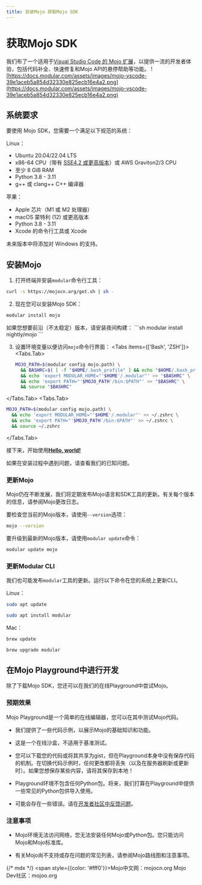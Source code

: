 ```yaml
---
title: 安装Mojo 获取Mojo SDK
---
```




# 获取Mojo SDK
我们布了一个适用于[Visual Studio Code 的 Mojo 扩展](https://marketplace.visualstudio.com/items?itemName=modular-mojotools.vscode-mojo)，以提供一流的开发者体验，包括代码补全、快速修复和Mojo API的悬停帮助等功能。
![https://docs.modular.com/assets/images/mojo-vscode-39e1aceb5a854d32330e825ecb16e4a2.png](https://docs.modular.com/assets/images/mojo-vscode-39e1aceb5a854d32330e825ecb16e4a2.png)

## 系统要求

要使用 Mojo SDK，您需要一个满足以下规范的系统：

Linux：

- Ubuntu 20.04/22.04 LTS
- x86-64 CPU（带有 [SSE4.2 或更高版本](https://www.intel.com/content/www/us/en/support/articles/000057621/processors.html)）或 AWS Graviton2/3 CPU
- 至少 8 GiB RAM
- Python 3.8 - 3.11
- g++ 或 clang++ C++ 编译器

苹果：

- Apple 芯片（M1 或 M2 处理器）
- macOS 蒙特利 (12) 或更高版本
- Python 3.8 - 3.11
- Xcode 的命令行工具或 Xcode

未来版本中将添加对 Windows 的支持。

## 安装Mojo

1. 打开终端并安装`modular`命令行工具：

```sh
curl -s https://mojocn.org/get.sh | sh -
```

2. 现在您可以安装Mojo SDK：

```sh
modular install mojo
```

<Callout>
如果您想要前沿（不太稳定）版本，请安装夜间构建：
```sh
modular install nightly/mojo
```
</Callout>


3. 设置环境变量以便访问`mojo`命令行界面：
<Tabs items={['Bash', 'ZSH']}>
  <Tabs.Tab>
    ```sh [Bash]
    MOJO_PATH=$(modular config mojo.path) \
      && BASHRC=$( [ -f "$HOME/.bash_profile" ] && echo "$HOME/.bash_profile" || echo "$HOME/.bashrc" ) \
      && echo 'export MODULAR_HOME="'$HOME'/.modular"' >> "$BASHRC" \
      && echo 'export PATH="'$MOJO_PATH'/bin:$PATH"' >> "$BASHRC" \
      && source "$BASHRC"
    ```
</Tabs.Tab>
<Tabs.Tab>
  ```sh [ZSH]
  MOJO_PATH=$(modular config mojo.path) \
    && echo 'export MODULAR_HOME="'$HOME'/.modular"' >> ~/.zshrc \
    && echo 'export PATH="'$MOJO_PATH'/bin:$PATH"' >> ~/.zshrc \
    && source ~/.zshrc
  ```
</Tabs.Tab>
</Tabs>


接下来，开始使用[**Hello, world!**](/manual/getstarted/helloworld)

如果在安装过程中遇到问题，请查看我们的已知问题。


### 更新Mojo

Mojo仍在不断发展，我们将定期发布Mojo语言和SDK工具的更新。有关每个版本的信息，请参阅Mojo更改日志。

要检查您当前的Mojo版本，请使用`--version`选项：

```sh
mojo --version
```

要升级到最新的Mojo版本，请使用`modular update`命令：

```sh
modular update mojo
```

### 更新Modular CLI

我们也可能发布`modular`工具的更新。运行以下命令在您的系统上更新CLI。

Linux：

```sh
sudo apt update

sudo apt install modular
```

Mac：

```sh
brew update

brew upgrade modular
```

## 在Mojo Playground中进行开发

除了下载Mojo SDK，您还可以在我们的在线Playground中尝试Mojo。

### 预期效果

Mojo Playground是一个简单的在线编辑器，您可以在其中测试Mojo代码。

- 我们提供了一些代码示例，以展示Mojo的基础知识和功能。

- 这是一个在线沙盒，不适用于基准测试。

- 您可以下载您的代码或将其共享为gist，但在Playground本身中没有保存代码的机制。在切换代码示例时，任何更改都将丢失（以及在服务器刷新或更新时）。如果您想保存某些内容，请将其保存到本地！

- Playground环境不包含任何Python包。将来，我们打算在Playground中提供一些常见的Python包供导入使用。

- 可能会存在一些错误。请在[开发者社区中反馈问题](https://mojoo.org/)。

### 注意事项

- Mojo环境无法访问网络，您无法安装任何Mojo或Python包。您只能访问Mojo和Mojo标准库。

- 有关Mojo尚不支持或存在问题的常见列表，请参阅Mojo路线图和注意事项。

{/* mdx */}
<span style={{color: '#fff0'}}>&#77;&#111;&#106;&#111;&#20013;&#25991;&#32593;&#65306;&#109;&#111;&#106;&#111;&#99;&#110;&#46;&#111;&#114;&#103;&#10;&#77;&#111;&#106;&#111;&#32;&#68;&#101;&#118;&#31038;&#21306;&#65306;&#109;&#111;&#106;&#111;&#111;&#46;&#111;&#114;&#103;</span>